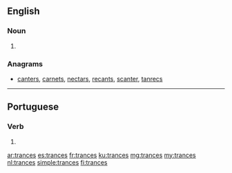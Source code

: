 ==English==

===Noun===
{{head|en|plural}}

# {{plural of|trance|lang=en}}

===Anagrams===
* [[canters#English|canters]], [[carnets#English|carnets]], [[nectars#English|nectars]], [[recants#English|recants]], [[scanter#English|scanter]], [[tanrecs#English|tanrecs]]

----

==Portuguese==

===Verb===
{{pt-verb-form}}

# {{pt-verb-form-of|trançar}}

[[ar:trances]]
[[es:trances]]
[[fr:trances]]
[[ku:trances]]
[[mg:trances]]
[[my:trances]]
[[nl:trances]]
[[simple:trances]]
[[fi:trances]]